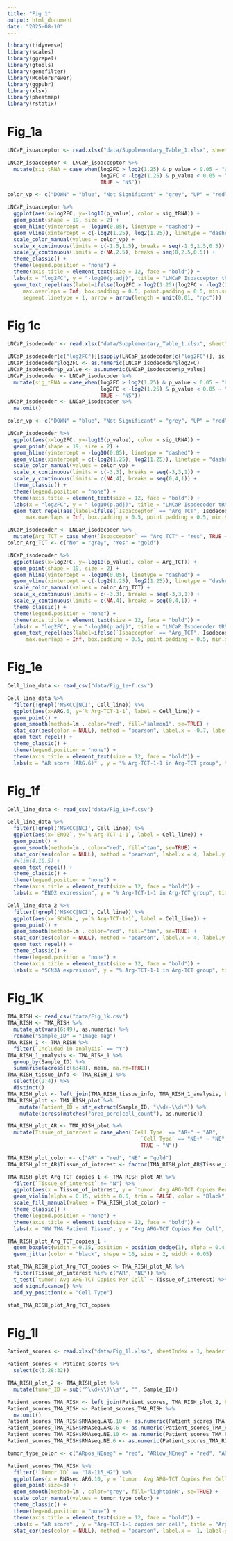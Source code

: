 ```yaml
---
title: "Fig 1"
output: html_document
date: "2025-08-10"
---
```


```r
library(tidyverse)
library(scales)
library(ggrepel)
library(gtools)
library(genefilter)
library(RColorBrewer)
library(ggpubr)
library(xlsx)
library(pheatmap)
library(rstatix)
```

# Fig_1a
```r
LNCaP_isoacceptor <- read.xlsx("data/Supplementary_Table_1.xlsx", sheetIndex = 1, header = TRUE)

LNCaP_isoacceptor <- LNCaP_isoacceptor %>%
  mutate(sig_tRNA = case_when(log2FC > log2(1.25) & p_value < 0.05 ~ "UP",
                              log2FC < -log2(1.25) & p_value < 0.05 ~ "DOWN",
                              TRUE ~ "NS"))

color_vp <- c("DOWN" = "blue", "Not Significant" = "grey", "UP" = "red")

LNCaP_isoacceptor %>%
  ggplot(aes(x=log2FC, y=-log10(p_value), color = sig_tRNA)) +
  geom_point(shape = 19, size = 2) +
  geom_hline(yintercept = -log10(0.05), linetype = "dashed") +
  geom_vline(xintercept = c(-log2(1.25), log2(1.25)), linetype = "dashed") +
  scale_color_manual(values = color_vp) +
  scale_x_continuous(limits = c(-1.5,1.5), breaks = seq(-1.5,1.5,0.5)) +
  scale_y_continuous(limits = c(NA,2.5), breaks = seq(0,2.5,0.5)) +
  theme_classic() +
  theme(legend.position = "none") +
  theme(axis.title = element_text(size = 12, face = "bold")) +
  labs(x = "log2FC", y = "-log10(p.adj)", title = "LNCaP Isoacceptor tRNA") +
  geom_text_repel(aes(label=ifelse(log2FC > log2(1.25)|log2FC < -log2(1.25), Isoacceptor, "")), 
     max.overlaps = Inf, box.padding = 0.5, point.padding = 0.5, min.segment.length = 0, 
     segment.linetype = 1, arrow = arrow(length = unit(0.01, "npc")))
```

# Fig 1c
```r
LNCaP_isodecoder <- read.xlsx("data/Supplementary_Table_1.xlsx", sheetIndex = 3, header = TRUE)

LNCaP_isodecoder[c("log2FC")][sapply(LNCaP_isodecoder[c("log2FC")], is.infinite)] <- NA
LNCaP_isodecoder$log2FC <- as.numeric(LNCaP_isodecoder$log2FC)
LNCaP_isodecoder$p_value <- as.numeric(LNCaP_isodecoder$p_value)
LNCaP_isodecoder <- LNCaP_isodecoder %>%
  mutate(sig_tRNA = case_when(log2FC > log2(1.25) & p_value < 0.05 ~ "UP",
                              log2FC < -log2(1.25) & p_value < 0.05 ~ "DOWN",
                              TRUE ~ "NS"))
LNCaP_isodecoder <- LNCaP_isodecoder %>%
  na.omit()

color_vp <- c("DOWN" = "blue", "Not Significant" = "grey", "UP" = "red")

LNCaP_isodecoder %>%
  ggplot(aes(x=log2FC, y=-log10(p_value), color = sig_tRNA)) +
  geom_point(shape = 19, size = 2) +
  geom_hline(yintercept = -log10(0.05), linetype = "dashed") +
  geom_vline(xintercept = c(-log2(1.25), log2(1.25)), linetype = "dashed") +
  scale_color_manual(values = color_vp) +
  scale_x_continuous(limits = c(-3,3), breaks = seq(-3,3,1)) +
  scale_y_continuous(limits = c(NA,4), breaks = seq(0,4,1)) +
  theme_classic() +
  theme(legend.position = "none") +
  theme(axis.title = element_text(size = 12, face = "bold")) +
  labs(x = "log2FC", y = "-log10(p.adj)", title = "LNCaP Isodecoder tRNA") +
  geom_text_repel(aes(label=ifelse(`Isoacceptor` == "Arg_TCT", Isodecoder, "")), 
      max.overlaps = Inf, box.padding = 0.5, point.padding = 0.5, min.segment.length = 0, segment.linetype = 1, arrow = arrow(length = unit(0.01, "npc")))

LNCaP_isodecoder <- LNCaP_isodecoder %>%
  mutate(Arg_TCT = case_when(`Isoacceptor` == "Arg_TCT" ~ "Yes", TRUE ~ "No"))
color_Arg_TCT <- c("No" = "grey", "Yes" = "gold")

LNCaP_isodecoder %>%
  ggplot(aes(x=log2FC, y=-log10(p_value), color = Arg_TCT)) +
  geom_point(shape = 19, size = 2) +
  geom_hline(yintercept = -log10(0.05), linetype = "dashed") +
  geom_vline(xintercept = c(-log2(1.25), log2(1.25)), linetype = "dashed") +
  scale_color_manual(values = color_Arg_TCT) +
  scale_x_continuous(limits = c(-3,3), breaks = seq(-3,3,1)) +
  scale_y_continuous(limits = c(NA,4), breaks = seq(0,4,1)) +
  theme_classic() +
  theme(legend.position = "none") +
  theme(axis.title = element_text(size = 12, face = "bold")) +
  labs(x = "log2FC", y = "-log10(p.adj)", title = "LNCaP Isodecoder tRNA") +
  geom_text_repel(aes(label=ifelse(`Isoacceptor` == "Arg_TCT", Isodecoder, "")), 
      max.overlaps = Inf, box.padding = 0.5, point.padding = 0.5, min.segment.length = 0, segment.linetype = 1, arrow = arrow(length = unit(0.01, "npc")))
```

# Fig_1e
```r
Cell_line_data <- read_csv("data/Fig_1e+f.csv")

Cell_line_data %>%
  filter(!grepl('MSKCC|NCI', Cell_line)) %>%
  ggplot(aes(x=ARG.6, y=`% Arg-TCT-1-1`, label = Cell_line)) +
  geom_point() +
  geom_smooth(method=lm , color="red", fill="salmon1", se=TRUE) +
  stat_cor(aes(color = NULL), method = "pearson", label.x = -0.7, label.y = 80, label.sep = "\n") +
  geom_text_repel() +
  theme_classic() +
  theme(legend.position = "none") +
  theme(axis.title = element_text(size = 12, face = "bold")) +
  labs(x = "AR score (ARG.6)" , y = "% Arg-TCT-1-1 in Arg-TCT group", title = "Arg-TCT-1-1 tRNA expression vs AR score")
```

# Fig_1f
```r
Cell_line_data <- read_csv("data/Fig_1e+f.csv")

Cell_line_data %>%
  filter(!grepl('MSKCC|NCI', Cell_line)) %>%
  ggplot(aes(x=`ENO2`, y=`% Arg-TCT-1-1`, label = Cell_line)) +
  geom_point() +
  geom_smooth(method=lm , color="red", fill="tan", se=TRUE) +
  stat_cor(aes(color = NULL), method = "pearson", label.x = 4, label.y = 90, label.sep = "\n") +
  #xlim(4,10.5) + 
  geom_text_repel() +
  theme_classic() +
  theme(legend.position = "none") +
  theme(axis.title = element_text(size = 12, face = "bold")) +
  labs(x = "ENO2 expression", y = "% Arg-TCT-1-1 in Arg-TCT group", title = "Arg-TCT-1-1 tRNA expression vs ENO2 expression")

Cell_line_data_2 %>%
  filter(!grepl('MSKCC|NCI', Cell_line)) %>%
  ggplot(aes(x=`SCN3A`, y=`% Arg-TCT-1-1`, label = Cell_line)) +
  geom_point() +
  geom_smooth(method=lm , color="red", fill="tan", se=TRUE) +
  stat_cor(aes(color = NULL), method = "pearson", label.x = 4, label.y = 90, label.sep = "\n") +
  geom_text_repel() +
  theme_classic() +
  theme(legend.position = "none") +
  theme(axis.title = element_text(size = 12, face = "bold")) +
  labs(x = "SCN3A expression", y = "% Arg-TCT-1-1 in Arg-TCT group", title = "Arg-TCT-1-1 tRNA expression vs SCN3A expression")
```

# Fig_1K
```r
TMA_RISH <- read_csv("data/Fig_1k.csv")
TMA_RISH <- TMA_RISH %>%
  mutate_at(vars(6:49), as.numeric) %>%
  rename("Sample_ID" = "Image Tag")
TMA_RISH_1 <- TMA_RISH %>%
  filter(`Included in analysis` == "Y")
TMA_RISH_1_analysis <- TMA_RISH_1 %>%
  group_by(Sample_ID) %>%
  summarise(across(c(6:48), mean, na.rm=TRUE))
TMA_RISH_tissue_info <- TMA_RISH_1 %>%
  select(c(2:4)) %>%
  distinct()
TMA_RISH_plot <- left_join(TMA_RISH_tissue_info, TMA_RISH_1_analysis, by = "Sample_ID")
TMA_RISH_plot <- TMA_RISH_plot %>%
    mutate(Patient_ID = str_extract(Sample_ID, "\\d+-\\d+")) %>%
    mutate(across(matches("area_perc|cell_count"), as.numeric))

TMA_RISH_plot_AR <- TMA_RISH_plot %>%
  mutate(Tissue_of_interest = case_when(`Cell Type` == "AR+" ~ "AR",
                                           `Cell Type` == "NE+" ~ "NE",
                                           TRUE ~ "N"))

TMA_RISH_plot_color <- c("AR" = "red", "NE" = "gold")
TMA_RISH_plot_AR$Tissue_of_interest <- factor(TMA_RISH_plot_AR$Tissue_of_interest, levels = c("AR", "NE"))

TMA_RISH_plot_Arg_TCT_copies_1 <- TMA_RISH_plot_AR %>%
  filter(`Tissue_of_interest` != "N") %>%
  ggplot(aes(x = Tissue_of_interest, y = `tumor: Avg ARG-TCT Copies Per Cell`, fill = Tissue_of_interest)) +
  geom_violin(alpha = 0.15, width = 0.5, trim = FALSE, color = "Black", linewidth = 0.5) +
  scale_fill_manual(values = TMA_RISH_plot_color) +
  theme_classic() +
  theme(legend.position = "none") +
  theme(axis.title = element_text(size = 12, face = "bold")) +
  labs(x = "UW TMA Patient Tissue", y = "Avg ARG-TCT Copies Per Cell", title = "Arg-TCT-1-1 tRNA RISH - AR+ vs. NE+")

TMA_RISH_plot_Arg_TCT_copies_1 +
  geom_boxplot(width = 0.15, position = position_dodge(1), alpha = 0.4, color = "black") +
  geom_jitter(color = "black", shape = 16, size = 2, width = 0.05)

stat_TMA_RISH_plot_Arg_TCT_copies <- TMA_RISH_plot_AR %>%
  filter(Tissue_of_interest %in% c("AR", "NE")) %>%
  t_test(`tumor: Avg ARG-TCT Copies Per Cell` ~ Tissue_of_interest) %>%
  add_significance() %>%
  add_xy_position(x = "Cell Type")

stat_TMA_RISH_plot_Arg_TCT_copies
```

# Fig_1l
```r
Patient_scores <- read.xlsx("data/Fig_1l.xlsx", sheetIndex = 1, header = TRUE)

Patient_scores <- Patient_scores %>%
  select(c(3,28:32))

TMA_RISH_plot_2 <- TMA_RISH_plot %>%
  mutate(tumor_ID = sub("^\\d+\\)\\s*", "", Sample_ID))

Patient_scores_TMA_RISH <- left_join(Patient_scores, TMA_RISH_plot_2, by = c("Tumor.ID" = "tumor_ID"))
Patient_scores_TMA_RISH <- Patient_scores_TMA_RISH %>%
  na.omit()
Patient_scores_TMA_RISH$RNAseq.ARG.10 <- as.numeric(Patient_scores_TMA_RISH$RNAseq.ARG.10)
Patient_scores_TMA_RISH$RNAseq.ARG.6 <- as.numeric(Patient_scores_TMA_RISH$RNAseq.ARG.6)
Patient_scores_TMA_RISH$RNAseq.NE.10 <- as.numeric(Patient_scores_TMA_RISH$RNAseq.NE.10)
Patient_scores_TMA_RISH$RNAseq.NE.6 <- as.numeric(Patient_scores_TMA_RISH$RNAseq.NE.6)

tumor_type_color <- c("ARpos_NEneg" = "red", "ARlow_NEneg" = "red", "ARpos_NEpos" = "orange", "ARneg_NEpos" = "gold", "ARneg_NElow" = "gold", "ARneg_NEneg" = "blue")

Patient_scores_TMA_RISH %>%
  filter(!`Tumor.ID` == "18-115_H2") %>%
  ggplot(aes(x = RNAseq.ARG.10, y = `tumor: Avg ARG-TCT Copies Per Cell`, color = RNAseq.phenotype)) +
  geom_point(size=3) +
  geom_smooth(method=lm , color="grey", fill="lightpink", se=TRUE) +
  scale_color_manual(values = tumor_type_color) +
  theme_classic() +
  theme(legend.position = "none") +
  theme(axis.title = element_text(size = 12, face = "bold")) +
  labs(x = "AR score" , y = "Arg-TCT-1-1 copies per cell", title = "Arg-TCT-1-1 copies vs. AR score ARG.10") +
  stat_cor(aes(color = NULL), method = "pearson", label.x = -1, label.y = 50, label.sep = "\n")
```




